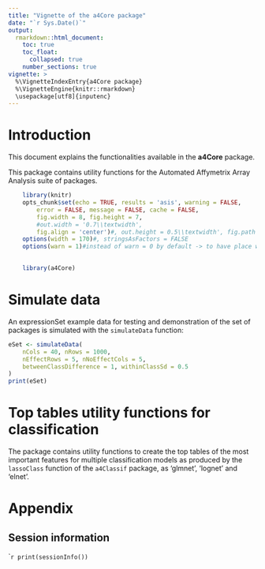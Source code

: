 ```yaml
---
title: "Vignette of the a4Core package"
date: "`r Sys.Date()`"
output: 
  rmarkdown::html_document:
    toc: true
    toc_float:
      collapsed: true
    number_sections: true
vignette: >
  %\VignetteIndexEntry{a4Core package}
  %\VignetteEngine{knitr::rmarkdown}
  \usepackage[utf8]{inputenc}
---
```


# Introduction

This document explains the functionalities available in the
**a4Core** package.


This package contains utility functions for the Automated Affymetrix Array Analysis 
suite of packages.

```r
	
	library(knitr)
	opts_chunk$set(echo = TRUE, results = 'asis', warning = FALSE, 
		error = FALSE, message = FALSE, cache = FALSE,
		fig.width = 8, fig.height = 7,
		#out.width = '0.7\\textwidth', 
		fig.align = 'center')#, out.height = 0.5\\textwidth', fig.path = 'graphs/') 
	options(width = 170)#, stringsAsFactors = FALSE
	options(warn = 1)#instead of warn = 0 by default -> to have place where warnings occur in the call to Sweave function
	
```

```r

	library(a4Core)

```

# Simulate data

An expressionSet example data for testing and demonstration of the set of packages is simulated with
the `simulateData` function:

```r
eSet <- simulateData(
	nCols = 40, nRows = 1000, 
	nEffectRows = 5, nNoEffectCols = 5,
	betweenClassDifference = 1, withinClassSd = 0.5
)
print(eSet)
```

# Top tables utility functions for classification

The package contains utility functions to create the top tables
of the most important features for multiple classification models
as produced by the `lassoClass` function of the `a4Classif` package, 
as 'glmnet', 'lognet' and 'elnet'.

# Appendix

## Session information

````r
print(sessionInfo())
```
